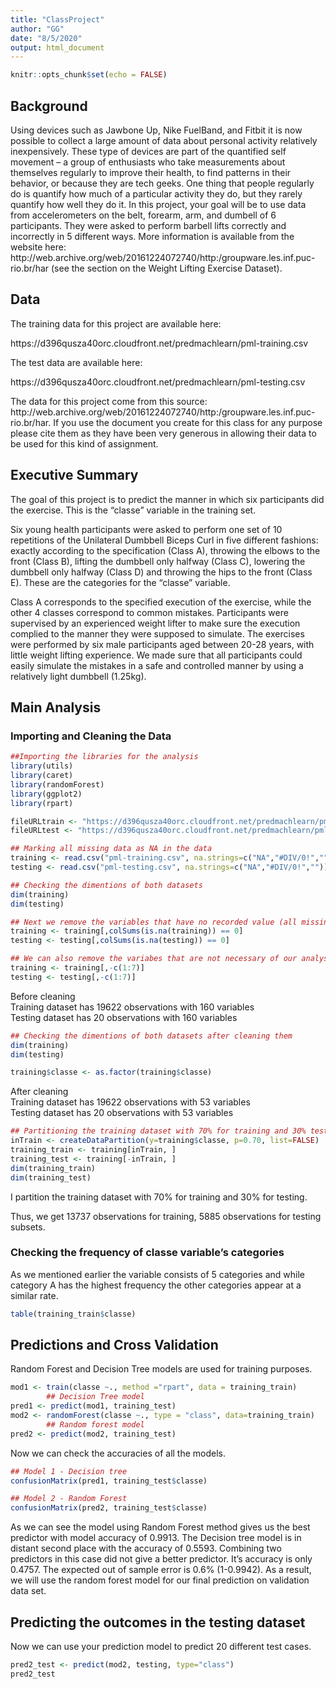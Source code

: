 ---
title: "ClassProject"
author: "GG"
date: "8/5/2020"
output: html_document
---

```{r setup, include=FALSE}
knitr::opts_chunk$set(echo = FALSE)
```

## Background
Using devices such as Jawbone Up, Nike FuelBand, and Fitbit it is now possible to collect a large amount of data about personal activity relatively inexpensively. These type of devices are part of the quantified self movement – a group of enthusiasts who take measurements about themselves regularly to improve their health, to find patterns in their behavior, or because they are tech geeks. One thing that people regularly do is quantify how much of a particular activity they do, but they rarely quantify how well they do it. In this project, your goal will be to use data from accelerometers on the belt, forearm, arm, and dumbell of 6 participants. They were asked to perform barbell lifts correctly and incorrectly in 5 different ways. More information is available from the website here: http://web.archive.org/web/20161224072740/http:/groupware.les.inf.puc-rio.br/har (see the section on the Weight Lifting Exercise Dataset).

## Data

The training data for this project are available here:

https://d396qusza40orc.cloudfront.net/predmachlearn/pml-training.csv

The test data are available here:

https://d396qusza40orc.cloudfront.net/predmachlearn/pml-testing.csv

The data for this project come from this source: http://web.archive.org/web/20161224072740/http:/groupware.les.inf.puc-rio.br/har. If you use the document you create for this class for any purpose please cite them as they have been very generous in allowing their data to be used for this kind of assignment.


## Executive Summary
The goal of this project is to predict the manner in which six participants did the exercise. This is the "classe" variable in the training set.

Six young health participants were asked to perform one set of 10 repetitions of the Unilateral Dumbbell Biceps Curl in five different fashions: exactly according to the specification (Class A), throwing the elbows to the front (Class B), lifting the dumbbell only halfway (Class C), lowering the dumbbell only halfway (Class D) and throwing the hips to the front (Class E). These are the categories for the "classe" variable. 

Class A corresponds to the specified execution of the exercise, while the other 4 classes correspond to common mistakes. Participants were supervised by an experienced weight lifter to make sure the execution complied to the manner they were supposed to simulate. The exercises were performed by six male participants aged between 20-28 years, with little weight lifting experience. We made sure that all participants could easily simulate the mistakes in a safe and controlled manner by using a relatively light dumbbell (1.25kg).


## Main Analysis
### Importing and Cleaning the Data 

```{r, echo=TRUE, results = FALSE, warning= FALSE, message= FALSE }
##Importing the libraries for the analysis
library(utils)
library(caret)
library(randomForest)
library(ggplot2)
library(rpart)
```


```{r, echo= TRUE}
fileURLtrain <- "https://d396qusza40orc.cloudfront.net/predmachlearn/pml-training.csv"
fileURLtest <- "https://d396qusza40orc.cloudfront.net/predmachlearn/pml-testing.csv"

## Marking all missing data as NA in the data
training <- read.csv("pml-training.csv", na.strings=c("NA","#DIV/0!","")) 
testing <- read.csv("pml-testing.csv", na.strings=c("NA","#DIV/0!","")) 

## Checking the dimentions of both datasets
dim(training)
dim(testing)

## Next we remove the variables that have no recorded value (all missing)
training <- training[,colSums(is.na(training)) == 0]
testing <- testing[,colSums(is.na(testing)) == 0]

## We can also remove the variabes that are not necessary of our analysis
training <- training[,-c(1:7)]
testing <- testing[,-c(1:7)]
```

Before cleaning  
Training dataset has 19622 observations with 160 variables  
Testing dataset has 20 observations with 160 variables


```{r, echo=TRUE}
## Checking the dimentions of both datasets after cleaning them
dim(training)
dim(testing)
```

```{r, echo=FALSE, results=FALSE}
training$classe <- as.factor(training$classe)
```

After cleaning  
Training dataset has 19622 observations with 53 variables  
Testing dataset has 20 observations with 53 variables

```{r, echo = TRUE}
## Partitioning the training dataset with 70% for training and 30% testing 
inTrain <- createDataPartition(y=training$classe, p=0.70, list=FALSE)
training_train <- training[inTrain, ] 
training_test <- training[-inTrain, ]
dim(training_train)
dim(training_test)
```

I partition the training dataset with 70% for training and 30% for testing. 

Thus, we get 13737 observations for training, 5885 observations for testing subsets. 

### Checking the frequency of __classe__ variable's categories

As we mentioned earlier the variable consists of 5 categories and while category A has the highest frequency the other categories appear at a similar rate.  

```{r, echo == FALSE}
table(training_train$classe)
```


## Predictions and Cross Validation
Random Forest and Decision Tree models are used for training purposes. 

```{r, echo = TRUE}
mod1 <- train(classe ~., method ="rpart", data = training_train)
        ## Decision Tree model
pred1 <- predict(mod1, training_test)
mod2 <- randomForest(classe ~., type = "class", data=training_train)
        ## Random forest model
pred2 <- predict(mod2, training_test)
```

Now we can check the accuracies of all the models. 

```{r, echo = TRUE}
## Model 1 - Decision tree 
confusionMatrix(pred1, training_test$classe)
```

```{r, echo = TRUE}
## Model 2 - Random Forest 
confusionMatrix(pred2, training_test$classe)
```


As we can see the model using Random Forest method gives us the best predictor with model accuracy of 0.9913. The Decision tree model is in distant second place with the accuracy of 0.5593. Combining two predictors in this case did not give a better predictor. It's accuracy is only 0.4757. The expected out of sample error is 0.6% (1-0.9942).  As a result, we will use the random forest model for our final prediction on validation data set. 


## Predicting the outcomes in the __testing__ dataset
Now we can use your prediction model to predict 20 different test cases.
```{r}
pred2_test <- predict(mod2, testing, type="class")
pred2_test
```



